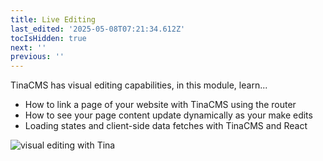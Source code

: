 ```yaml
---
title: Live Editing
last_edited: '2025-05-08T07:21:34.612Z'
tocIsHidden: true
next: ''
previous: ''
---
```


TinaCMS has visual editing capabilities, in this module, learn...

* How to link a page of your website with TinaCMS using the router
* How to see your page content update dynamically as your make edits
* Loading states and client-side data fetches with TinaCMS and React

![visual editing with Tina](/gif/Screen%20Recording%202025-03-19%20at%2011.08.18%E2%80%AFam.gif "TinaCMS has a side-by-side visual editing window")
